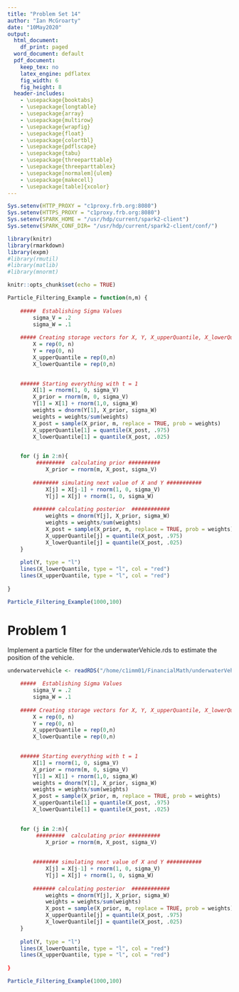 ```yaml
---
title: "Problem Set 14"
author: "Ian McGroarty"
date: "10May2020"
output:
  html_document:
    df_print: paged
  word_document: default
  pdf_document:
    keep_tex: no
    latex_engine: pdflatex
    fig_width: 6
    fig_height: 8
  header-includes:
    - \usepackage{booktabs}
    - \usepackage{longtable}
    - \usepackage{array}
    - \usepackage{multirow}
    - \usepackage{wrapfig}
    - \usepackage{float}
    - \usepackage{colortbl}
    - \usepackage{pdflscape}
    - \usepackage{tabu}
    - \usepackage{threeparttable}
    - \usepackage{threeparttablex}
    - \usepackage[normalem]{ulem}
    - \usepackage{makecell}
    - \usepackage[table]{xcolor}
---
```



```r
Sys.setenv(HTTP_PROXY = "c1proxy.frb.org:8080")
Sys.setenv(HTTPS_PROXY = "c1proxy.frb.org:8080")
Sys.setenv(SPARK_HOME = "/usr/hdp/current/spark2-client")
Sys.setenv(SPARK_CONF_DIR= "/usr/hdp/current/spark2-client/conf/")

library(knitr)
library(rmarkdown)
library(expm)
#library(rmutil)
#library(matlib)
#library(mnormt)

knitr::opts_chunk$set(echo = TRUE)
```

```r

Particle_Filtering_Example = function(n,m) {
	
	#####  Establishing Sigma Values
		sigma_V = .2
		sigma_W = .1
	
	##### Creating storage vectors for X, Y, X_upperQuantile, X_lowerQuantile
		X = rep(0, n)
		Y = rep(0, n)
		X_upperQuantile = rep(0,n)
		X_lowerQuantile = rep(0,n)

	
	###### Starting everything with t = 1 
		X[1] = rnorm(1, 0, sigma_V)
		X_prior = rnorm(m, 0, sigma_V)
		Y[1] = X[1] + rnorm(1,0, sigma_W)
		weights = dnorm(Y[1], X_prior, sigma_W)
		weights = weights/sum(weights)
		X_post = sample(X_prior, m, replace = TRUE, prob = weights)
		X_upperQuantile[1] = quantile(X_post, .975)
		X_lowerQuantile[1] = quantile(X_post, .025)

	
	for (j in 2:n){
		 #########  calculating prior ##########
			X_prior = rnorm(m, X_post, sigma_V)
			
		######## simulating next value of X and Y ###########
			X[j] = X[j-1] + rnorm(1, 0, sigma_V)
			Y[j] = X[j] + rnorm(1, 0, sigma_W)
			
		####### calculating posterior  ############
			weights = dnorm(Y[j], X_prior, sigma_W)
			weights = weights/sum(weights)
			X_post = sample(X_prior, m, replace = TRUE, prob = weights)
			X_upperQuantile[j] = quantile(X_post, .975)
			X_lowerQuantile[j] = quantile(X_post, .025)
	}
	
	plot(Y, type = "l")
	lines(X_lowerQuantile, type = "l", col = "red")
	lines(X_upperQuantile, type = "l", col = "red")
	
}

Particle_Filtering_Example(1000,100)
```


# Problem 1 
Implement a particle filter for the underwaterVehicle.rds to estimate the position of the vehicle. 

```r
underwatervehicle <- readRDS("/home/c1imm01/FinancialMath/underwaterVehicle.rds")
```

```r
	
	#####  Establishing Sigma Values
		sigma_V = .2
		sigma_W = .1
	
	##### Creating storage vectors for X, Y, X_upperQuantile, X_lowerQuantile
		X = rep(0, n)
		Y = rep(0, n)
		X_upperQuantile = rep(0,n)
		X_lowerQuantile = rep(0,n)

	
	###### Starting everything with t = 1 
		X[1] = rnorm(1, 0, sigma_V)
		X_prior = rnorm(m, 0, sigma_V)
		Y[1] = X[1] + rnorm(1,0, sigma_W)
		weights = dnorm(Y[1], X_prior, sigma_W)
		weights = weights/sum(weights)
		X_post = sample(X_prior, m, replace = TRUE, prob = weights)
		X_upperQuantile[1] = quantile(X_post, .975)
		X_lowerQuantile[1] = quantile(X_post, .025)

	
	for (j in 2:n){
		 #########  calculating prior ##########
			X_prior = rnorm(m, X_post, sigma_V)
			
			
		######## simulating next value of X and Y ###########
			X[j] = X[j-1] + rnorm(1, 0, sigma_V)
			Y[j] = X[j] + rnorm(1, 0, sigma_W)
			
		####### calculating posterior  ############
			weights = dnorm(Y[j], X_prior, sigma_W)
			weights = weights/sum(weights)
			X_post = sample(X_prior, m, replace = TRUE, prob = weights)
			X_upperQuantile[j] = quantile(X_post, .975)
			X_lowerQuantile[j] = quantile(X_post, .025)
	}
	
	plot(Y, type = "l")
	lines(X_lowerQuantile, type = "l", col = "red")
	lines(X_upperQuantile, type = "l", col = "red")
	
}

Particle_Filtering_Example(1000,100)
```

